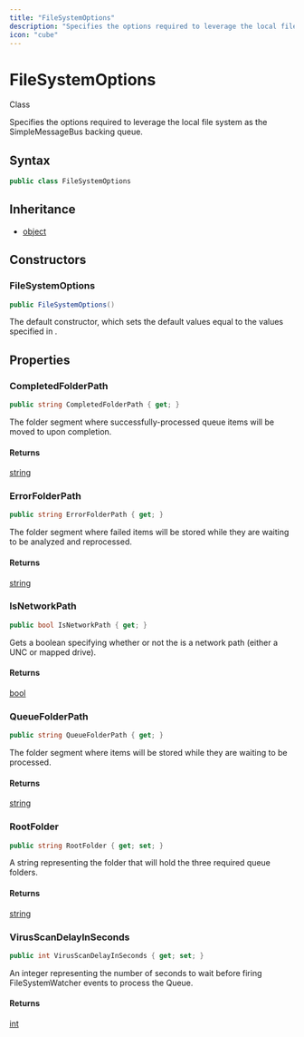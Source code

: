 ```yaml
---
title: "FileSystemOptions"
description: "Specifies the options required to leverage the local file system as the SimpleMessageBus backing queue."
icon: "cube"
---
```


# FileSystemOptions

<Badge variant="outline">Class</Badge>

Specifies the options required to leverage the local file system as the SimpleMessageBus backing queue.

## Syntax

```csharp
public class FileSystemOptions
```

## Inheritance

- [object](https://learn.microsoft.com/dotnet/api/system.object)

## Constructors

### FileSystemOptions

```csharp
public FileSystemOptions()
```

The default constructor, which sets the default values equal to the values specified in <xref href="CloudNimble.SimpleMessageBus.Core.FileSystemConstants" data-throw-if-not-resolved="false"></xref>.


## Properties

### CompletedFolderPath

```csharp
public string CompletedFolderPath { get; }
```

The folder segment where successfully-processed queue items will be moved to upon completion.

#### Returns

[string](https://learn.microsoft.com/dotnet/api/system.string)

### ErrorFolderPath

```csharp
public string ErrorFolderPath { get; }
```

The folder segment where failed items will be stored while they are waiting to be analyzed and reprocessed.

#### Returns

[string](https://learn.microsoft.com/dotnet/api/system.string)

### IsNetworkPath

```csharp
public bool IsNetworkPath { get; }
```

Gets a boolean specifying whether or not the <xref href="CloudNimble.SimpleMessageBus.Core.FileSystemOptions.RootFolder" data-throw-if-not-resolved="false"></xref> is a network path (either a UNC or mapped drive).

#### Returns

[bool](https://learn.microsoft.com/dotnet/api/system.boolean)

### QueueFolderPath

```csharp
public string QueueFolderPath { get; }
```

The folder segment where items will be stored while they are waiting to be processed.

#### Returns

[string](https://learn.microsoft.com/dotnet/api/system.string)

### RootFolder

```csharp
public string RootFolder { get; set; }
```

A string representing the folder that will hold the three required queue folders.

#### Returns

[string](https://learn.microsoft.com/dotnet/api/system.string)

### VirusScanDelayInSeconds

```csharp
public int VirusScanDelayInSeconds { get; set; }
```

An integer representing the number of seconds to wait before firing FileSystemWatcher events to process the Queue.

#### Returns

[int](https://learn.microsoft.com/dotnet/api/system.int32)


